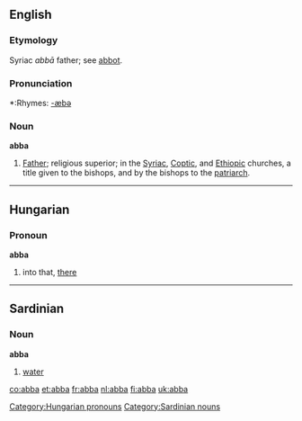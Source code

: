 ==English==
===Etymology===
Syriac ''abbā'' father; see [[abbot]].

===Pronunciation===
*:Rhymes: [[Rhymes:English:-æbə|-æbə]]

===Noun===
'''abba'''

#[[Father]]; religious superior; in the [[Syriac]], [[Coptic]], and [[Ethiopic]] churches, a title given to the bishops, and by the bishops to the [[patriarch]].


----

==Hungarian==
===Pronoun===
'''abba'''

# into that, [[there]]

[[Category:Hungarian pronouns]]


----

==Sardinian==
===Noun===
'''abba'''

# [[water]]

[[Category:Sardinian nouns]]

[[co:abba]]
[[et:abba]]
[[fr:abba]]
[[nl:abba]]
[[fi:abba]]
[[uk:abba]]